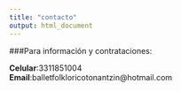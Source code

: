 ```yaml
---
title: "contacto"
output: html_document
---
```

###Para información y contrataciones:  

**Celular**:3311851004  
**Email**:balletfolkloricotonantzin@hotmail.com